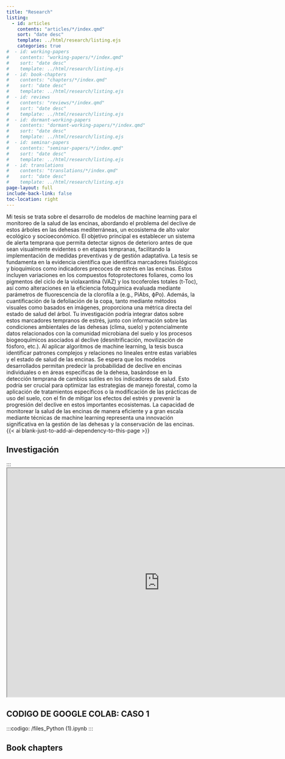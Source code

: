 ```yaml
---
title: "Research"
listing:
  - id: articles
    contents: "articles/*/index.qmd"
    sort: "date desc"
    template: ../html/research/listing.ejs
    categories: true
#  - id: working-papers
#    contents: "working-papers/*/index.qmd"
#    sort: "date desc"
#    template: ../html/research/listing.ejs
#  - id: book-chapters
#    contents: "chapters/*/index.qmd"
#    sort: "date desc"
#    template: ../html/research/listing.ejs
#  - id: reviews
#    contents: "reviews/*/index.qmd"
#    sort: "date desc"
#    template: ../html/research/listing.ejs
#  - id: dormant-working-papers
#    contents: "dormant-working-papers/*/index.qmd"
#    sort: "date desc"
#    template: ../html/research/listing.ejs
#  - id: seminar-papers
#    contents: "seminar-papers/*/index.qmd"
#    sort: "date desc"
#    template: ../html/research/listing.ejs
#  - id: translations
#    contents: "translations/*/index.qmd"
#    sort: "date desc"
#    template: ../html/research/listing.ejs
page-layout: full
include-back-link: false
toc-location: right
---
```


Mi tesis se trata sobre el desarrollo de modelos de machine learning para el monitoreo de la salud de las encinas, abordando el problema del declive de estos árboles en las dehesas mediterráneas, un ecosistema de alto valor ecológico y socioeconómico. El objetivo principal es establecer un sistema de alerta temprana que permita detectar signos de deterioro antes de que sean visualmente evidentes o en etapas tempranas, facilitando la implementación de medidas preventivas y de gestión adaptativa.
La tesis se fundamenta en la evidencia científica que identifica marcadores fisiológicos y bioquímicos como indicadores precoces de estrés en las encinas. Estos incluyen variaciones en los compuestos fotoprotectores foliares, como los pigmentos del ciclo de la violaxantina (VAZ) y los tocoferoles totales (t-Toc), así como alteraciones en la eficiencia fotoquímica evaluada mediante parámetros de fluorescencia de la clorofila a (e.g., PiAbs, ϕPo). Además, la cuantificación de la defoliación de la copa, tanto mediante métodos visuales como basados en imágenes, proporciona una métrica directa del estado de salud del árbol.
Tu investigación podría integrar datos sobre estos marcadores tempranos de estrés, junto con información sobre las condiciones ambientales de las dehesas (clima, suelo) y potencialmente datos relacionados con la comunidad microbiana del suelo y los procesos biogeoquímicos asociados al declive (desnitrificación, movilización de fósforo, etc.). Al aplicar algoritmos de machine learning, la tesis busca identificar patrones complejos y relaciones no lineales entre estas variables y el estado de salud de las encinas.
Se espera que los modelos desarrollados permitan predecir la probabilidad de declive en encinas individuales o en áreas específicas de la dehesa, basándose en la detección temprana de cambios sutiles en los indicadores de salud. Esto podría ser crucial para optimizar las estrategias de manejo forestal, como la aplicación de tratamientos específicos o la modificación de las prácticas de uso del suelo, con el fin de mitigar los efectos del estrés y prevenir la progresión del declive en estos importantes ecosistemas. La capacidad de monitorear la salud de las encinas de manera eficiente y a gran escala mediante técnicas de machine learning representa una innovación significativa en la gestión de las dehesas y la conservación de las encinas. {{< ai blank-just-to-add-ai-dependency-to-this-page >}}



## Investigación

:::<iframe src="https://docs.google.com/presentation/d/17PhyytqCPLUg-XxceTMDtO__4TdZHv3L5FafG_6Mxfo/edit?usp=sharing" width="800" height="600"></iframe>



## CODIGO DE GOOGLE COLAB: CASO 1

:::codigo: /files\profiles\Brenda_Python (1).ipynb
:::


## Book chapters

:::{#book-chapters}
:::

<!--
## Reviews

:::{#reviews}
:::


## Dormant working papers

:::{#dormant-working-papers}
:::


## Selected seminar papers

:::{#seminar-papers}
:::


## Translations

:::{#translations}
:::
-->